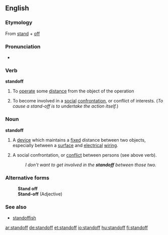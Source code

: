 ==English==

===Etymology===
From [[stand]] + [[off]]

===Pronunciation===
*{{audio|en-us-standoff.ogg|Audio (US)}}

===Verb===
'''standoff'''

# To [[operate]] some [[distance]] from the object of the operation
# {{colloquial}} To become involved in a [[social]] [[confrontation]], or conflict of interests. (''To cause a stand-off is to undertake the action itself.'')

===Noun===
'''standoff'''

# A [[device]] which maintains a [[fixed]] distance between two objects, especially between a [[surface]] and [[electrical]] [[wiring]].
# {{colloquial}} A social confrontation, or [[conflict]] between persons (see above verb).
#:''I don't want to get involved in the '''standoff''' between those two.''

===Alternative forms===
:'''Stand off'''
:'''Stand-off''' (Adjective)

===See also===
*[[standoffish]]

[[ar:standoff]]
[[de:standoff]]
[[et:standoff]]
[[io:standoff]]
[[hu:standoff]]
[[fi:standoff]]